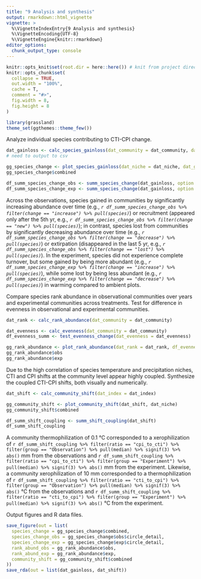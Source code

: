 ```yaml
---
title: "9 Analysis and synthesis"
output: rmarkdown::html_vignette
vignette: >
  %\VignetteIndexEntry{9 Analysis and synthesis}
  %\VignetteEncoding{UTF-8}
  %\VignetteEngine{knitr::rmarkdown}
editor_options: 
  chunk_output_type: console
---
```


```r
knitr::opts_knit$set(root.dir = here::here()) # knit from project directory
knitr::opts_chunk$set(
  collapse = TRUE,
  out.width = "100%",
  cache = T,
  comment = "#>",
  fig.width = 8,
  fig.height = 8
)
```

```r
library(grassland)
theme_set(ggthemes::theme_few())
```

Analyze individual species contributing to CTI-CPI change.

```r
dat_gainloss <- calc_species_gainloss(dat_community = dat_community, dat_niche = dat_niche)
# need to output to csv
```

```r
gg_species_change <- plot_species_gainloss(dat_niche = dat_niche, dat_gainloss = dat_gainloss)
gg_species_change$combined
```

```r
df_summ_species_change_obs <- summ_species_change(dat_gainloss, option = "obs")
df_summ_species_change_exp <- summ_species_change(dat_gainloss, option = "exp")
```

Across the observations, species gained in communities by significantly increasing abundance over time (e.g., _`r df_summ_species_change_obs %>% filter(change == "increase") %>% pull(species)`_) or recruitment (appeared only after the 5th yr, e.g., _`r df_summ_species_change_obs %>% filter(change == "new") %>% pull(species)`_); in contrast, species lost from communities by significantly decreasing abundance over time (e.g., _`r df_summ_species_change_obs %>% filter(change == "decrease") %>% pull(species)`_) or extirpation (disappeared in the last 5 yr, e.g., _`r df_summ_species_change_obs %>% filter(change == "lost") %>% pull(species)`_). In the experiment, species did not experience complete turnover, but some gained by being more abundant (e.g., _`r df_summ_species_change_exp %>% filter(change == "increase") %>% pull(species)`_), while some lost by being less abundant (e.g., _`r df_summ_species_change_exp %>% filter(change == "decrease") %>% pull(species)`_) in warming compared to ambient plots.

Compare species rank abundance in observational communities over years and experimental communities across treatments. Test for difference in evenness in observational and experimental communities.

```r
dat_rank <- calc_rank_abundance(dat_community = dat_community)

dat_evenness <- calc_evenness(dat_community = dat_community)
df_evenness_summ <- test_evenness_change(dat_evenness = dat_evenness)

gg_rank_abundance <- plot_rank_abundance(dat_rank = dat_rank, df_evenness_summ = df_evenness_summ)
gg_rank_abundance$obs
gg_rank_abundance$exp
```

Due to the high correlation of species temperature and precipitation niches, CTI and CPI shifts at the community level appear highly coupled. Synthesize the coupled CTI-CPI shifts, both visually and numerically.

```r
dat_shift <- calc_community_shift(dat_index = dat_index)
```

```r
gg_community_shift <- plot_community_shift(dat_shift, dat_niche)
gg_community_shift$combined
```

```r
df_summ_shift_coupling <- summ_shift_coupling(dat_shift)
df_summ_shift_coupling
```

A community thermophilization of 0.1 °C corresponded to a xerophilization of `r df_summ_shift_coupling %>% filter(ratio == "cpi_to_cti") %>% filter(group == "Observation") %>% pull(median) %>% signif(3) %>% abs()` mm from the observations and `r df_summ_shift_coupling %>% filter(ratio == "cpi_to_cti") %>% filter(group == "Experiment") %>% pull(median) %>% signif(3) %>% abs()` mm from the experiment. Likewise, a community xerophilization of 10 mm corresponded to a thermophilization of `r df_summ_shift_coupling %>% filter(ratio == "cti_to_cpi") %>% filter(group == "Observation") %>% pull(median) %>% signif(3) %>% abs()` °C from the observations and `r df_summ_shift_coupling %>% filter(ratio == "cti_to_cpi") %>% filter(group == "Experiment") %>% pull(median) %>% signif(3) %>% abs()` °C from the experiment.

Output figures and R data files.

```r
save_figure(out = list(
  species_change = gg_species_change$combined,
  species_change_obs = gg_species_change$obs$circle_detail,
  species_change_exp = gg_species_change$exp$circle_detail,
  rank_abund_obs = gg_rank_abundance$obs,
  rank_abund_exp = gg_rank_abundance$exp,
  community_shift = gg_community_shift$combined
))
save_rda(out = list(dat_gainloss, dat_shift))
```
